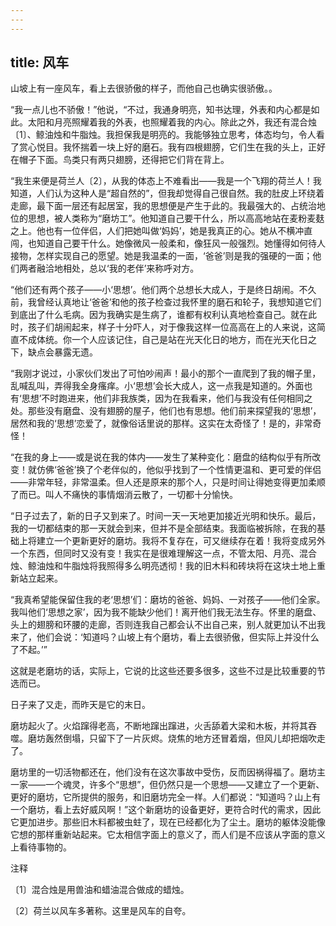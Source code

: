 ```yaml
---
---
---
```

title: 风车
---



山坡上有一座风车，看上去很骄傲的样子，而他自己也确实很骄傲。。

“我一点儿也不骄傲！”他说，“不过，我通身明亮，知书达理，外表和内心都是如此。太阳和月亮照耀着我的外表，也照耀着我的内心。除此之外，我还有混合烛〔1〕、鲸油烛和牛脂烛。我担保我是明亮的。我能够独立思考，体态均匀，令人看了赏心悦目。我怀揣着一块上好的磨石。我有四根翅膀，它们生在我的头上，正好在帽子下面。鸟类只有两只翅膀，还得把它们背在背上。

“我生来便是荷兰人〔2〕，从我的体态上不难看出——我是一个飞翔的荷兰人！我知道，人们认为这种人是“超自然的”，但我却觉得自己很自然。我的肚皮上环绕着走廊，最下面一层还有起居室，我的思想便是产生于此的。我最强大的、占统治地位的思想，被人类称为“磨坊工”。他知道自己要干什么，所以高高地站在麦粉麦麸之上。他也有一位伴侣，人们把她叫做‘妈妈’，她是我真正的心。她从不横冲直闯，也知道自己要干什么。她像微风一般柔和，像狂风一般强烈。她懂得如何待人接物，怎样实现自己的愿望。她是我温柔的一面，‘爸爸’则是我的强硬的一面；他们两者融洽地相处，总以‘我的老伴’来称呼对方。

“他们还有两个孩子——小‘思想’。他们两个总想长大成人，于是终日胡闹。不久前，我曾经认真地让‘爸爸’和他的孩子检查过我怀里的磨石和轮子，我想知道它们到底出了什么毛病。因为我确实是生病了，谁都有权利认真地检查自己。就在此时，孩子们胡闹起来，样子十分吓人，对于像我这样一位高高在上的人来说，这简直不成体统。你一个人应该记住，自己是站在光天化日的地方，而在光天化日之下，缺点会暴露无遗。

“我刚才说过，小家伙们发出了可怕吵闹声！最小的那个一直爬到了我的帽子里，乱喊乱叫，弄得我全身瘙痒。小‘思想’会长大成人，这一点我是知道的。外面也有‘思想’不时跑进来，他们非我族类，因为在我看来，他们与我没有任何相同之处。那些没有磨盘、没有翅膀的屋子，他们也有思想。他们前来探望我的‘思想’，居然和我的‘思想’恋爱了，就像俗话里说的那样。这实在太奇怪了！是的，非常奇怪！

“在我的身上——或是说在我的体内——发生了某种变化：磨盘的结构似乎有所改变！就仿佛‘爸爸’换了个老伴似的，他似乎找到了一个性情更温和、更可爱的伴侣——非常年轻，非常温柔。但人还是原来的那个人，只是时间让得她变得更加柔顺了而已。叫人不痛快的事情烟消云散了，一切都十分愉快。

“日子过去了，新的日子又到来了。时间一天一天地更加接近光明和快乐。最后，我的一切都结束的那一天就会到来，但并不是全部结束。我面临被拆除，在我的基础上将建立一个更新更好的磨坊。我将不复存在，可又继续存在着！我将变成另外一个东西，但同时又没有变！我实在是很难理解这一点，不管太阳、月亮、混合烛、鲸油烛和牛脂烛将我照得多么明亮透彻！我的旧木料和砖块将在这块土地上重新站立起来。

“我真希望能保留住我的老‘思想’们：磨坊的爸爸、妈妈、一对孩子——他们全家。我叫他们‘思想之家’，因为我不能缺少他们！离开他们我无法生存。怀里的磨盘、头上的翅膀和环腰的走廊，否则连我自己都会认不出自己来，别人就更加认不出我来了，他们会说：‘知道吗？山坡上有个磨坊，看上去很骄傲，但实际上并没什么了不起。’”

这就是老磨坊的话，实际上，它说的比这些还要多很多，这些不过是比较重要的节选而已。

日子来了又走，而昨天是它的末日。

磨坊起火了。火焰蹿得老高，不断地蹿出蹿进，火舌舔着大梁和木板，并将其吞噬。磨坊轰然倒塌，只留下了一片灰烬。烧焦的地方还冒着烟，但风儿却把烟吹走了。

磨坊里的一切活物都还在，他们没有在这次事故中受伤，反而因祸得福了。磨坊主一家——一个魂灵，许多个“思想”，但仍然只是一个思想——又建立了一个更新、更好的磨坊，它所提供的服务，和旧磨坊完全一样。人们都说：“知道吗？山上有一个磨坊，看上去好威风啊！”这个新磨坊的设备更好，更符合时代的需求，因此它更加进步。那些旧木料都被虫蛀了，现在已经都化为了尘土。磨坊的躯体没能像它想的那样重新站起来。它太相信字面上的意义了，而人们是不应该从字面的意义上看待事物的。

注释

〔1〕混合烛是用兽油和蜡油混合做成的蜡烛。

〔2〕荷兰以风车多著称。这里是风车的自夸。